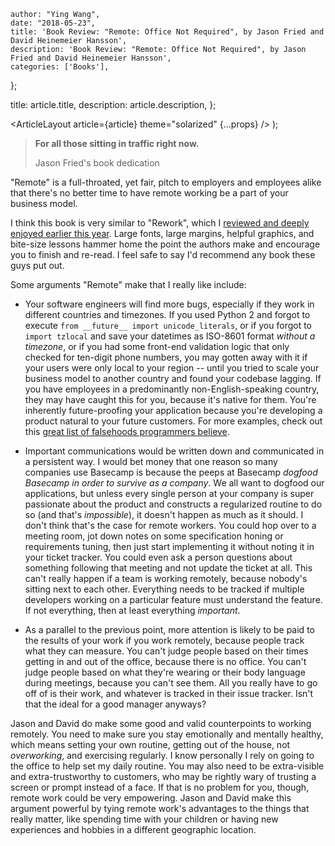 
    author: "Ying Wang",
    date: "2018-05-23",
    title: 'Book Review: "Remote: Office Not Required", by Jason Fried and David Heinemeier Hansson',
    description: 'Book Review: "Remote: Office Not Required", by Jason Fried and David Heinemeier Hansson',
    categories: ['Books'],
};

  title: article.title,
  description: article.description,
};

  <ArticleLayout article={article} theme="solarized" {...props} />
);

> **For all those sitting in traffic right now.**
>
> Jason Fried's book dedication

"Remote" is a full-throated, yet fair, pitch to employers and employees alike
that there's no better time to have remote working be a part of your business
model.

I think this book is very similar to "Rework", which I [reviewed and deeply
enjoyed earlier this year](/posts/2018/04/04/rework). Large fonts, large
margins, helpful graphics, and bite-size lessons hammer home the point the
authors make and encourage you to finish and re-read. I feel safe to say I'd
recommend any book these guys put out.

Some arguments "Remote" make that I really like include:

- Your software engineers will find more bugs, especially if they work in
  different countries and timezones. If you used Python 2 and forgot to execute
  `from __future__ import unicode_literals`, or if you forgot to `import
  tzlocal` and save your datetimes as ISO-8601 format _without a timezone_, or
  if you had some front-end validation logic that only checked for ten-digit
  phone numbers, you may gotten away with it if your users were only local to
  your region -- until you tried to scale your business model to another country
  and found your codebase lagging. If you have employees in a predominantly
  non-English-speaking country, they may have caught this for you, because it's
  native for them. You're inherently future-proofing your application because
  you're developing a product natural to your future customers. For more
  examples, check out this [great list of falsehoods programmers
  believe](https://github.com/kdeldycke/awesome-falsehood).

- Important communications would be written down and communicated in a
  persistent way. I would bet money that one reason so many companies use
  Basecamp is because the peeps at Basecamp _dogfood Basecamp in order to
  survive as a company_. We all want to dogfood our applications, but unless
  every single person at your company is super passionate about the product and
  constructs a regularized routine to do so (and that's _impossible_), it
  doesn't happen as much as it should. I don't think that's the case for remote
  workers. You could hop over to a meeting room, jot down notes on some
  specification honing or requirements tuning, then just start implementing it
  without noting it in your ticket tracker. You could even ask a person
  questions about something following that meeting and not update the ticket at
  all. This can't really happen if a team is working remotely, because nobody's
  sitting next to each other. Everything needs to be tracked if multiple
  developers working on a particular feature must understand the feature. If not
  everything, then at least everything _important_.

- As a parallel to the previous point, more attention is likely to be paid to
  the results of your work if you work remotely, because people track what they
  can measure. You can't judge people based on their times getting in and out of
  the office, because there is no office. You can't judge people based on what
  they're wearing or their body language during meetings, because you can't see
  them. All you really have to go off of is their work, and whatever is tracked
  in their issue tracker. Isn't that the ideal for a good manager anyways?

Jason and David do make some good and valid counterpoints to working remotely.
You need to make sure you stay emotionally and mentally healthy, which means
setting your own routine, getting out of the house, not _overworking_, and
exercising regularly. I know personally I rely on going to the office to help
set my daily routine. You may also need to be extra-visible and
extra-trustworthy to customers, who may be rightly wary of trusting a screen or
prompt instead of a face. If that is no problem for you, though, remote work
could be very empowering. Jason and David make this argument powerful by tying
remote work's advantages to the things that really matter, like spending time
with your children or having new experiences and hobbies in a different
geographic location.
